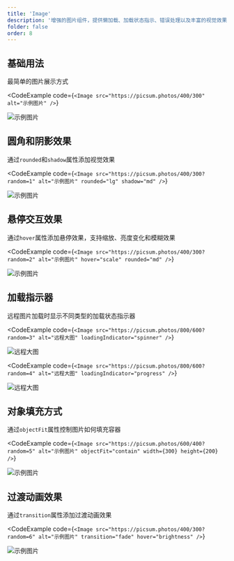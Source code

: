 ```yaml
---
title: 'Image'
description: '增强的图片组件，提供懒加载、加载状态指示、错误处理以及丰富的视觉效果'
folder: false
order: 8
---
```



## 基础用法

最简单的图片展示方式

<CodeExample
  code={`<Image src="https://picsum.photos/400/300" alt="示例图片" />`}
>
  <Image src="https://picsum.photos/400/300" alt="示例图片" />
</CodeExample>

## 圆角和阴影效果

通过`rounded`和`shadow`属性添加视觉效果

<CodeExample
  code={`<Image src="https://picsum.photos/400/300?random=1" alt="示例图片" rounded="lg" shadow="md" />`}
>
  <Image src="https://picsum.photos/400/300?random=1" alt="示例图片" rounded="lg" shadow="md" />
</CodeExample>

## 悬停交互效果

通过`hover`属性添加悬停效果，支持缩放、亮度变化和模糊效果

<CodeExample
  code={`<Image src="https://picsum.photos/400/300?random=2" alt="示例图片" hover="scale" rounded="md" />`}
>
  <Image src="https://picsum.photos/400/300?random=2" alt="示例图片" hover="scale" rounded="md" />
</CodeExample>

## 加载指示器

远程图片加载时显示不同类型的加载状态指示器

<CodeExample
  code={`<Image src="https://picsum.photos/800/600?random=3" alt="远程大图" loadingIndicator="spinner" />`}
>
  <Image src="https://picsum.photos/800/600?random=3" alt="远程大图" loadingIndicator="spinner" />
</CodeExample>

<CodeExample
  code={`<Image src="https://picsum.photos/800/600?random=4" alt="远程大图" loadingIndicator="progress" />`}
>
  <Image src="https://picsum.photos/800/600?random=4" alt="远程大图" loadingIndicator="progress" />
</CodeExample>

## 对象填充方式

通过`objectFit`属性控制图片如何填充容器

<CodeExample
  code={`<Image src="https://picsum.photos/600/400?random=5" alt="示例图片" objectFit="contain" width={300} height={200} />`}
>
  <Image src="https://picsum.photos/600/400?random=5" alt="示例图片" objectFit="contain" width={300} height={200} />
</CodeExample>

## 过渡动画效果

通过`transition`属性添加过渡动画效果

<CodeExample
  code={`<Image src="https://picsum.photos/400/300?random=6" alt="示例图片" transition="fade" hover="brightness" />`}
>
  <Image src="https://picsum.photos/400/300?random=6" alt="示例图片" transition="fade" hover="brightness" />
</CodeExample> 
